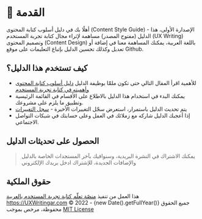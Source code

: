 # 📔 القدمة

أهلًا بك في دليل أسلوب كتابة المحتوى (Content Style Guide) - الإصدارة الأولى، هذا الدليل (مفتوح المصدر) مساهمة لإثراء مجال كتابة تجربة المستخدم (UX Writing) وتصميم المحتوى (Content Design) باللغة العربية، يمكنك المساهمة معنا في إضافة أو تعديل وكذلك تحسين الدليل بإتباع التعليمات على موقع Github.

## كيف تستخدم هذا الدليل؟

- للأهمية اقرأ المقال التالي حتى تكون ملمًًا بوظيفة الدليل [دليل أسلوب كتابة المحتوى وأهميته في كتابة تجربة المستخدم](https://uxwritingar.com/ux-writing/11992)
- يمكنك البدء في استخدام هذا الدليل بالاطلاع على الأقسام في القائمة الرئيسية وتطبيق ما يلزم على مشروعك.
- يتم تحديث الدليل باستمرار، استعرض سجّل التغييرات الأخيرة - [سجل التغييرات](https://github.com/UX-Writing/Content-Style-Guide-in-Arabic/releases/)
- إذا أعجبك الدليل شاركه مع زملائك في العمل وعلى حسابتك في شبكات التواصل الاجتماعي.

## الحصول على تحديثات الدليل

> يمكنك الاشتراك في النشرة البريدية، وسنوافيك بآخر المستجدات الخاصة بالدليل والإضافات الجديدة، للإشتراك ادخل بريدك الإلكتروني

## حقوق الملكية

هذا العمل من تنفيذ [منصّة تعلّم كتابة تجربة المستخدم بالعربية](https://UXWritingar.com) https://UXWritingar.com
© 2022 - {new Date().getFullYear()} جميع الحقوق محفوظة، مرخص بموجب [MIT License](https://github.com/UX-Writing/Content-Style-Guide-in-Arabic/blob/main/LICENSE.md)
